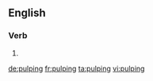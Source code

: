 ==English==

===Verb===
{{head|en}}

# {{present participle of|pulp}}

[[de:pulping]]
[[fr:pulping]]
[[ta:pulping]]
[[vi:pulping]]
